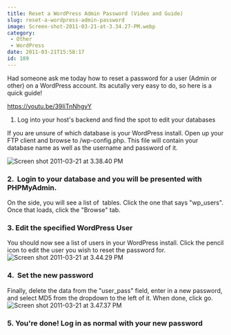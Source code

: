 ```yaml
---
title: Reset a WordPress Admin Password (Video and Guide)
slug: reset-a-wordpress-admin-password
image: Screen-shot-2011-03-21-at-3.34.27-PM.webp
category:
 - Other
 - WordPress
date: 2011-03-21T15:58:17
id: 189
---
```


Had someone ask me today how to reset a password for a user (Admin or other) on a WordPress account. Its acutally very easy to do, so here is a quick guide!

https://youtu.be/39IiTnNhgyY

1.  Log into your host's backend and find the spot to edit your databases

If you are unsure of which database is your WordPress install. Open up your FTP client and browse to /wp-config.php. This file will contain your database name as well as the username and password of it.

![](Screen-shot-2011-03-21-at-3.38.40-PM.webp "Screen shot 2011-03-21 at 3.38.40 PM")

### 2\.  Login to your database and you will be presented with PHPMyAdmin.

On the side, you will see a list of  tables. Click the one that says "wp\_users". Once that loads, click the "Browse" tab.

### 3\. Edit the specified WordPress User

You should now see a list of users in your WordPress install. Click the pencil icon to edit the user you wish to reset the password for. ![](Screen-shot-2011-03-21-at-3.44.29-PM.png "Screen shot 2011-03-21 at 3.44.29 PM")

### 4\.  Set the new password

Finally, delete the data from the "user\_pass" field, enter in a new password, and select MD5 from the dropdown to the left of it. When done, click go. ![](Screen-shot-2011-03-21-at-3.47.37-PM.webp "Screen shot 2011-03-21 at 3.47.37 PM")

### 5\. You're done! Log in as normal with your new password